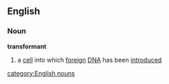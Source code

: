 ==English==
===Noun===
'''transformant'''
#{{biology}} a [[cell]] into which [[foreign]] [[DNA]] has been [[introduced]]
[[category:English nouns]]